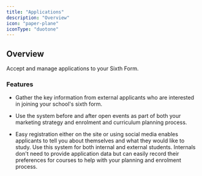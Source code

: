 ```yaml
---
title: "Applications"
description: "Overview"
icon: "paper-plane"
iconType: "duotone"
---
```



<ModuleCards />

## Overview

Accept and manage applications to your Sixth Form.

### Features

* Gather the key information from external applicants who are interested in joining your school's sixth form.

* Use the system before and after open events as part of both your marketing strategy and enrolment and curriculum
planning process.

* Easy registration either on the site or using social media enables applicants to tell you about themselves and what
they would like to study. Use this system for both internal and external students. Internals don't need to provide
application data but can easily record their preferences for courses to help with your planning and enrolment process.


<NextSteps/>

